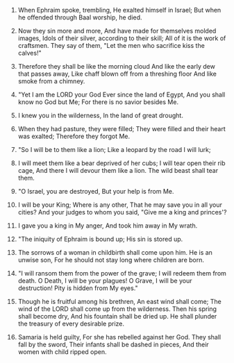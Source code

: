 
1. When Ephraim spoke, trembling, He exalted himself in Israel; But when he offended through Baal worship, he died.

2. Now they sin more and more, And have made for themselves molded images, Idols of their silver, according to their skill; All of it is the work of craftsmen. They say of them, "Let the men who sacrifice kiss the calves!"

3. Therefore they shall be like the morning cloud And like the early dew that passes away, Like chaff blown off from a threshing floor And like smoke from a chimney.

4. "Yet I am the LORD your God Ever since the land of Egypt, And you shall know no God but Me; For there is no savior besides Me.

5. I knew you in the wilderness, In the land of great drought.

6. When they had pasture, they were filled; They were filled and their heart was exalted; Therefore they forgot Me.

7. "So I will be to them like a lion; Like a leopard by the road I will lurk;

8. I will meet them like a bear deprived of her cubs; I will tear open their rib cage, And there I will devour them like a lion. The wild beast shall tear them.

9. "O Israel, you are destroyed, But your help is from Me.

10. I will be your King; Where is any other, That he may save you in all your cities? And your judges to whom you said, "Give me a king and princes'?

11. I gave you a king in My anger, And took him away in My wrath.

12. "The iniquity of Ephraim is bound up; His sin is stored up.

13. The sorrows of a woman in childbirth shall come upon him. He is an unwise son, For he should not stay long where children are born.

14. "I will ransom them from the power of the grave; I will redeem them from death. O Death, I will be your plagues! O Grave, I will be your destruction! Pity is hidden from My eyes."

15. Though he is fruitful among his brethren, An east wind shall come; The wind of the LORD shall come up from the wilderness. Then his spring shall become dry, And his fountain shall be dried up. He shall plunder the treasury of every desirable prize.

16. Samaria is held guilty, For she has rebelled against her God. They shall fall by the sword, Their infants shall be dashed in pieces, And their women with child ripped open.


